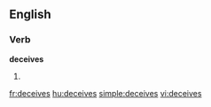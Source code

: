==English==

===Verb===
'''deceives'''

# {{third-person singular of|[[deceive]]}}

[[fr:deceives]]
[[hu:deceives]]
[[simple:deceives]]
[[vi:deceives]]